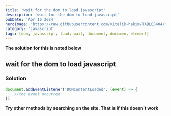 ```yaml
---
title: 'wait for the dom to load javascript'
description: 'wait for the dom to load javascript'
pubDate: 'Apr 16 2024'
heroImage: 'https://raw.githubusercontent.com/vitalik-hakim/TABLES404/main/error_b/JavaScript.png'
category: 'javascript'
tags: [dom, javascript, load, wait, document, documen, element]
---
```


**The solution for this is noted below**

## wait for the dom to load javascript

### Solution

```javascript
document.addEventListener('DOMContentLoaded', (event) => {
	//the event occurred
})
```

**Try other methods by searching on the site. That is if this doesn't work**
